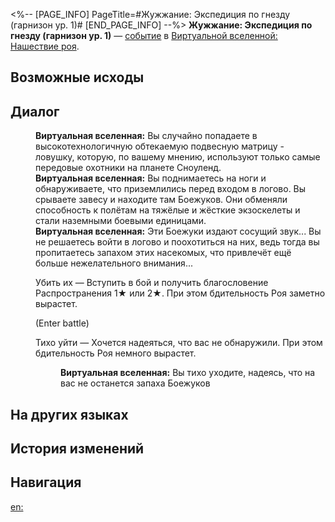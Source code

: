 <%-- [PAGE_INFO]
PageTitle=#Жужжание: Экспедиция по гнезду (гарнизон ур. 1)#
[END_PAGE_INFO] --%>
{{Дополнить}}
{{ВВ Событие Инфобокс
|id                 = 19001
|Название           = 
|Изображение        = Событие ВВ Рой.png
|Испытание_в_вв     = 
|Испытание_в_рое    = Неизвестно
|Испытание_в_зиш    = 
|Испытание_в_рв     = 
|Испытание_в_облнеп = 
|Требования         = 
|Пред               = 
|След               = 
|Упоминания         = 
|Порядок            = 042
|Порядок_рв         = 
}}
'''Жужжание: Экспедиция по гнезду (гарнизон ур. 1)''' — [[Виртуальная вселенная/События|событие]] в [[Виртуальная вселенная: Нашествие роя|Виртуальной вселенной: Нашествие роя]].

==Возможные исходы==
{{Возможные исходы
|Выбор_1 = Убить их
|Результат_1 = Вступить в бой и получить благословение Распространения 1★ или 2★. При этом бдительность Роя заметно вырастет.

|Выбор_2 = Тихо уйти
|Результат_2 = Хочется надеяться, что вас не обнаружили. При этом бдительность Роя немного вырастет.
}}

==Диалог==
{{Диалог Начало}}
:'''Виртуальная вселенная:''' Вы случайно попадаете в высокотехнологичную обтекаемую подвесную матрицу - ловушку, которую, по вашему мнению, используют только самые передовые охотники на планете Сноуленд.
:'''Виртуальная вселенная:''' Вы поднимаетесь на ноги и обнаруживаете, что приземлились перед входом в логово. Вы срываете завесу и находите там Боежуков. Они обменяли способность к полётам на тяжёлые и жёсткие экзоскелеты и стали наземными боевыми единицами.
:'''Виртуальная вселенная:''' Эти Боежуки издают сосущий звук... Вы не решаетесь войти в логово и поохотиться на них, ведь тогда вы пропитаетесь запахом этих насекомых, что привлечёт ещё больше нежелательного внимания...
:{{Диалог|Звезда}} Убить их &mdash; Вступить в бой и получить благословение Распространения 1★ или 2★. При этом бдительность Роя заметно вырастет.
:;(Enter battle)
::{{Список врагов|mode=sent|Незрелый жаложук*4}}
:{{Диалог|Звезда}} Тихо уйти &mdash; Хочется надеяться, что вас не обнаружили. При этом бдительность Роя немного вырастет.
::'''Виртуальная вселенная:''' Вы тихо уходите, надеясь, что на вас не останется запаха Боежуков
{{Диалог Конец}}

==На других языках==
{{На других языках
|en   = Swarm: Nest Exploration (First Praetorian)
|zhs  = 虫潮•虫巢探险（一级卫戍）
|zht  = 蟲潮•蟲巢探險（一級衛戍）
|ja   = {{Rubi|虫|むし}}の{{Rubi|潮|しお}}・{{Rubi|虫|むし}}の{{Rubi|巣|す}}{{Rubi|探険|たんけん}}（{{Rubi|一級守備|いっきゅうしゅび}}）
|ko   = 곤충 파도•곤충집 탐험(1급 경비)
|es   = Enjambre: Exploración del nido (primer pretoriano)
|fr   = Exploration du nid de l'Essaim (premier prétorien)
|ru   = Жужжание: Экспедиция по гнезду (гарнизон ур. 1)
|th   = คลื่นแมลง: สำรวจรังแมลง (กองกำลังระดับ 1)
|vi   = Côn Trùng - Khám Phá Ổ Côn Trùng (Cảnh Vệ Cấp 1)
|de   = Der Schwarm: Nesterkundung (Garnisonsstufe 1)
|id   = Swarm: Eksplorasi Sarang Serangga (Garnisun Tingkat 1)
|pt   = Enxame: Exploração de Ninho (Primeiro Pretoriano)
}}

==История изменений==
{{История изменений|3.5}}

==Навигация==
{{События ВВ Навбокс}}

[[en:]]